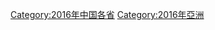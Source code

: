 {{Year by category
|m=2
|c=0
|d=1
|y=6
|cat=香港
|sortkey=香港
|parent=21世纪各年香港
|subcat=2010年代香港
}}

[[Category:2016年中国各省|Category:2016年中国各省]]
[[Category:2016年亞洲|Category:2016年亞洲]]